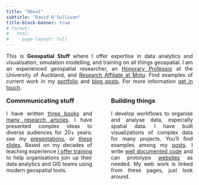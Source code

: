 ```yaml
---
title: "About"
subtitle: "David O'Sullivan"
title-block-banner: true
# format:
#   html:
#     page-layout: full
---
```


::: {style="text-align:justify;"}
This is **Geospatial Stuff** where I offer expertise in data analytics and visualisation, simulation modelling, and training on all things geospatial. I am an experienced geospatial researcher, an [Honorary Professor](https://profiles.auckland.ac.nz/david-osullivan) at the University of Auckland, and [Research Affiliate at Motu](https://www.motu.nz/about-us/people/david-osullivan/). Find examples of current work in my [portfolio](portfolio.qmd) and [blog posts](blog.qmd). For more information [get in touch](mailto:osullivan512@gmail.com).
:::

:::: {.columns style="position:relative; top:-20px;"}
::: {.column style="text-align:justify; padding:0px 15px 0px 0px;"}
### Commmunicating stuff
I have written [three books](books.html) and [many research articles](publications.html). I have presented complex ideas to diverse audiences for 20+ years: see my [presentations](presentations.html), or [these slides](https://dosull.github.io/Spatial-Data-Science/site/docs/). Based on my decades of teaching experience [I offer training](training.qmd) to help organisations join up their data analytics and GIS teams using modern geospatial tools.
:::

::: {.column style="text-align:justify; padding:0px 0px 0px 15px;"}
### Building things
I develop workflows to organise and analyse data, especially spatial data. I have built visualizations of complex data for many projects. You'll find examples among my [posts](blog.qmd). I write [well documented code](https://dosull.github.io/weaving-space/doc/weavingspace/) and can prototype [websites](posts/2020-07-22-nz-commute-viewer/nz-commute-viewer.qmd) as needed. My web work is linked from these pages, just look around.
:::
::::

